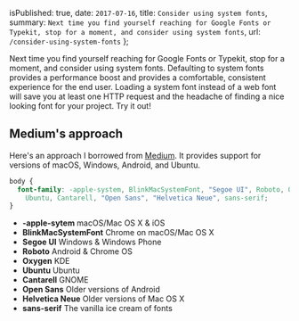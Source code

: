 
  isPublished: true,
  date: `2017-07-16`,
  title: `Consider using system fonts`,
  summary: `Next time you find yourself reaching for Google Fonts or Typekit, stop for a
  moment, and consider using system fonts`,
  url: `/consider-using-system-fonts`
};


Next time you find yourself reaching for Google Fonts or Typekit, stop for a moment, and consider using system fonts. Defaulting to system fonts provides a performance boost and provides a comfortable, consistent experience for the end user. Loading a system font instead of a web font will save you at least one HTTP request and the headache of finding a nice looking font for your project. Try it out!

## Medium's approach

Here's an approach I borrowed from [Medium](https://medium.com). It provides support for versions of macOS, Windows, Android, and Ubuntu.

```css
body {
  font-family: -apple-system, BlinkMacSystemFont, "Segoe UI", Roboto, Oxygen,
    Ubuntu, Cantarell, "Open Sans", "Helvetica Neue", sans-serif;
}
```

- **-apple-sytem** macOS/Mac OS X & iOS
- **BlinkMacSystemFont** Chrome on macOS/Mac OS X
- **Segoe UI** Windows & Windows Phone
- **Roboto** Android & Chrome OS
- **Oxygen** KDE
- **Ubuntu** Ubuntu
- **Cantarell** GNOME
- **Open Sans** Older versions of Android
- **Helvetica Neue** Older versions of Mac OS X
- **sans-serif** The vanilla ice cream of fonts
